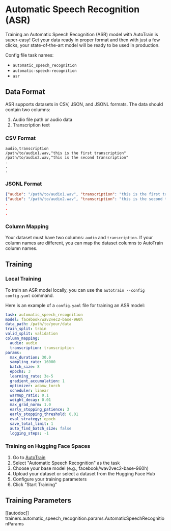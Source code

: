# Automatic Speech Recognition (ASR)

Training an Automatic Speech Recognition (ASR) model with AutoTrain is super-easy! Get your data ready in
proper format and then with just a few clicks, your state-of-the-art model will be ready to
be used in production.

Config file task names:
- `automatic_speech_recognition`
- `automatic-speech-recognition`
- `asr`

## Data Format

ASR supports datasets in CSV, JSON, and JSONL formats. The data should contain two columns:
1. Audio file path or audio data
2. Transcription text

### CSV Format

```csv
audio,transcription
/path/to/audio1.wav,"this is the first transcription"
/path/to/audio2.wav,"this is the second transcription"
.
.
.
```

### JSONL Format

```json
{"audio": "/path/to/audio1.wav", "transcription": "this is the first transcription"}
{"audio": "/path/to/audio2.wav", "transcription": "this is the second transcription"}
.
.
.
```

### Column Mapping

Your dataset must have two columns: `audio` and `transcription`.
If your column names are different, you can map the dataset columns to AutoTrain column names.

## Training

### Local Training

To train an ASR model locally, you can use the `autotrain --config config.yaml` command.

Here is an example of a `config.yaml` file for training an ASR model:

```yaml
task: automatic_speech_recognition
model: facebook/wav2vec2-base-960h
data_path: /path/to/your/data
train_split: train
valid_split: validation
column_mapping:
  audio: audio
  transcription: transcription
params:
  max_duration: 30.0
  sampling_rate: 16000
  batch_size: 8
  epochs: 3
  learning_rate: 3e-5
  gradient_accumulation: 1
  optimizer: adamw_torch
  scheduler: linear
  warmup_ratio: 0.1
  weight_decay: 0.01
  max_grad_norm: 1.0
  early_stopping_patience: 3
  early_stopping_threshold: 0.01
  eval_strategy: epoch
  save_total_limit: 1
  auto_find_batch_size: false
  logging_steps: -1
```

### Training on Hugging Face Spaces

1. Go to [AutoTrain](https://huggingface.co/spaces/autotrain/autotrain-advanced)
2. Select "Automatic Speech Recognition" as the task
3. Choose your base model (e.g., facebook/wav2vec2-base-960h)
4. Upload your dataset or select a dataset from the Hugging Face Hub
5. Configure your training parameters
6. Click "Start Training"

## Training Parameters

[[autodoc]] trainers.automatic_speech_recognition.params.AutomaticSpeechRecognitionParams 